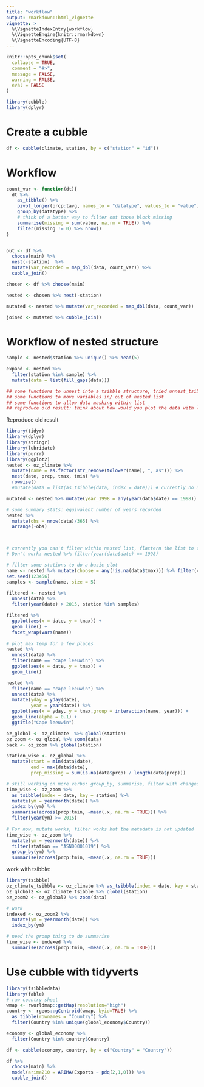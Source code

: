 ```yaml
---
title: "workflow"
output: rmarkdown::html_vignette
vignette: >
  %\VignetteIndexEntry{workflow}
  %\VignetteEngine{knitr::rmarkdown}
  %\VignetteEncoding{UTF-8}
---
```


```r
knitr::opts_chunk$set(
  collapse = TRUE,
  comment = "#>",
  message = FALSE, 
  warning = FALSE,
  eval = FALSE
)
```

```r
library(cubble)
library(dplyr)
```

# Create a cubble


```r
df <- cubble(climate, station, by = c("station" = "id"))
```

# Workflow

```r
count_var <- function(dt){
  dt %>% 
    as_tibble() %>% 
    pivot_longer(prcp:tavg, names_to = "datatype", values_to = "value") %>% 
    group_by(datatype) %>% 
    # think of a better way to filter out those block missing
    summarise(missing = sum(value, na.rm = TRUE)) %>% 
    filter(missing != 0) %>% nrow()
}


out <- df %>% 
  choose(main) %>% 
  nest(-station)  %>%
  mutate(var_recorded = map_dbl(data, count_var)) %>% 
  cubble_join()

chosen <- df %>% choose(main) 

nested <- chosen %>% nest(-station)  

mutated <- nested %>% mutate(var_recorded = map_dbl(data, count_var)) 

joined <- mutated %>% cubble_join()
```

# Workflow of nested structure

```r
sample <- nested$station %>% unique() %>% head(5)

expand <- nested %>% 
  filter(station %in% sample) %>% 
  mutate(data = list(fill_gaps(data)))

## some functions to unnest into a tsibble structure, tried unnest_tsibble/ unnest
## some functions to move variables in/ out of nested list
## some functions to allow data masking within list
## reproduce old result: think about how would you plot the data with list-column structure


```

Reproduce old result

```r
library(tidyr)
library(dplyr)
library(stringr)
library(lubridate)
library(purrr)
library(ggplot2)
nested <- oz_climate %>%
  mutate(name = as.factor(str_remove(tolower(name), ", as"))) %>% 
  nest(date, prcp, tmax, tmin) %>% 
  rowwise() 
  #mutate(data = list(as_tsibble(data, index = date))) # currently no unnest method works for tsibble

mutated <- nested %>% mutate(year_1998 = any(year(data$date) == 1998))

# some summary stats: equivalent number of years recorded
nested %>% 
  mutate(obs = nrow(data)/365) %>% 
  arrange(-obs)



# currently you can't filter within nested list, flattern the list to filter for now
# Don't work: nested %>% filter(year(data$date) == 1998)

# filter some stations to do a basic plot
name <- nested %>% mutate(choose = any(!is.na(data$tmax))) %>% filter(choose) %>% pull(station)
set.seed(123456)
samples <- sample(name, size = 5)

filtered <- nested %>% 
  unnest(data) %>% 
  filter(year(date) > 2015, station %in% samples)

filtered %>% 
  ggplot(aes(x = date, y = tmax)) + 
  geom_line() + 
  facet_wrap(vars(name))
  
# plot max temp for a few places
nested %>% 
  unnest(data) %>% 
  filter(name == "cape leeuwin") %>% 
  ggplot(aes(x = date, y = tmax)) + 
  geom_line()

nested %>% 
  filter(name == "cape leeuwin") %>% 
  unnest(data) %>% 
  mutate(yday = yday(date),
         year = year(date)) %>% 
  ggplot(aes(x = yday, y = tmax,group = interaction(name, year))) + 
  geom_line(alpha = 0.1) + 
  ggtitle("Cape leeuwin")
```


```r
oz_global <- oz_climate  %>% global(station)
oz_zoom <- oz_global %>% zoom(data)
back <- oz_zoom %>% global(station)

station_wise <- oz_global %>% 
  mutate(start = min(data$date),
         end = max(data$date), 
         prcp_missing = sum(is.na(data$prcp) / length(data$prcp)))

# still working on more verbs: group_by, summarise, filter with changes on key, so that the following code would run
time_wise <- oz_zoom %>% 
  as_tsibble(index = date, key = station) %>% 
  mutate(ym = yearmonth(date)) %>% 
  index_by(ym) %>% 
  summarise(across(prcp:tmin, ~mean(.x, na.rm = TRUE))) %>% 
  filter(year(ym) >= 2015)
  
# For now, mutate works, filter works but the metadata is not updated
time_wise <- oz_zoom %>% 
  mutate(ym = yearmonth(date)) %>% 
  filter(station == "ASN00001019") %>%
  group_by(ym) %>% 
  summarise(across(prcp:tmin, ~mean(.x, na.rm = TRUE)))  
```

work with tsibble:

```r
library(tsibble)
oz_climate_tsibble <- oz_climate %>% as_tsibble(index = date, key = station)
oz_global2 <- oz_climate_tsibble %>% global(station)
oz_zoom2 <- oz_global2 %>% zoom(data)

# work
indexed <- oz_zoom2 %>% 
  mutate(ym = yearmonth(date)) %>% 
  index_by(ym)

# need the group thing to do summarise
time_wise <- indexed %>% 
  summarise(across(prcp:tmin, ~mean(.x, na.rm = TRUE))) 
```



# Use cubble with tidyverts

```r
library(tsibbledata)
library(fable)
# raw country sheet
wmap <- rworldmap::getMap(resolution="high")
country <- rgeos::gCentroid(wmap, byid=TRUE) %>% 
  as_tibble(rownames = "Country") %>% 
  filter(Country %in% unique(global_economy$Country))

economy <- global_economy %>%
  filter(Country %in% country$Country)

df <- cubble(economy, country, by = c("Country" = "Country"))

df %>% 
  choose(main) %>% 
  model(arima210 = ARIMA(Exports ~ pdq(2,1,0))) %>% 
  cubble_join()

```

